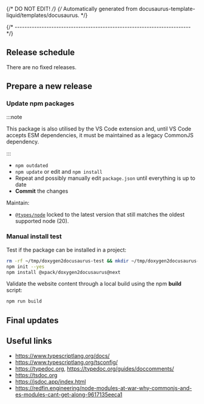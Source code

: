 {/* DO NOT EDIT! */}
{/* Automatically generated from docusaurus-template-liquid/templates/docusaurus. */}





{/* ------------------------------------------------------------------------ */}

<CommonPrerequisites nodeVersion="20.0.0" nodeVersionMajor="20"/>

<CommonGetProjectSources />

## Release schedule

There are no fixed releases.

## Prepare a new release

<CommonCheckGit />

### Update npm packages

:::note

This package is also utilised by the VS Code extension and, until VS Code
accepts ESM dependencies, it must be
maintained as a legacy CommonJS dependency.

:::

- `npm outdated`
- `npm update` or edit and `npm install`
- Repeat and possibly manually edit `package.json` until everything is
  up to date
- **Commit** the changes

Maintain:

- [`@types/node`](https://www.npmjs.com/package/@types/node?activeTab=versions)
  locked to the latest version that still matches the oldest supported node (20).

<ProjectDependenciesDetails />

<CommonIncreaseVersion />

<CommonUpdateWebsiteConfig />

<CommonGenerateWebsiteCommons />

<CommonStartLocalWebServer />

<CommonFixOpenIssues />

<CommonUpdateChangelog />

<CommonPrepareRelease />

<CommonSetNewVersion />

<CommonCiTests />

<CommonPrepareNewBlogPost />

<CommonPublishRelease />

### Manual install test

Test if the package can be installed in a project:

```bash
rm -rf ~/tmp/doxygen2docusaurus-test && mkdir ~/tmp/doxygen2docusaurus-test && cd ~/tmp/doxygen2docusaurus-test
npm init --yes
npm install @xpack/doxygen2docusaurus@next
```

Validate the website content through a local build using the npm **build** script:

```sh
npm run build
```

<CommonPrepareWebsite />

<CommonBuildWebsiteLocally />

<CommonPublishWebsite />

## Final updates

<CommonUpdateMainBranch />

<CommonCloseOpenIssues />

<CommonCloseMilestone />

<CommonTagNpmLatest />

<CommonShareOnTwitter />

<CommonAnalytics />

## Useful links

- https://www.typescriptlang.org/docs/
- https://www.typescriptlang.org/tsconfig/
- https://typedoc.org, https://typedoc.org/guides/doccomments/
- https://tsdoc.org
- https://jsdoc.app/index.html
- https://redfin.engineering/node-modules-at-war-why-commonjs-and-es-modules-cant-get-along-9617135eeca1

<ProjectMore />
